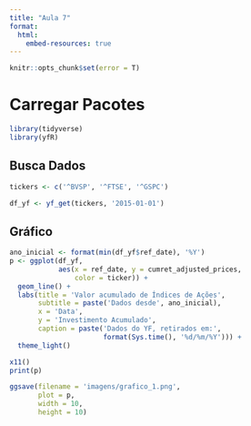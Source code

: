 ```yaml
---
title: "Aula 7"
format: 
  html:
    embed-resources: true
---
```


```r
knitr::opts_chunk$set(error = T)
```

# Carregar Pacotes

```r
library(tidyverse)
library(yfR)
```

## Busca Dados

```r
tickers <- c('^BVSP', '^FTSE', '^GSPC')

df_yf <- yf_get(tickers, '2015-01-01')

```

## Gráfico

```r
ano_inicial <- format(min(df_yf$ref_date), '%Y')
p <- ggplot(df_yf, 
            aes(x = ref_date, y = cumret_adjusted_prices,
                color = ticker)) +
  geom_line() +
  labs(title = 'Valor acumulado de Índices de Ações',
       subtitle = paste('Dados desde', ano_inicial),
       x = 'Data', 
       y = 'Investimento Acumulado',
       caption = paste('Dados do YF, retirados em:', 
                       format(Sys.time(), '%d/%m/%Y'))) +
  theme_light()

x11()
print(p)

ggsave(filename = 'imagens/grafico_1.png',
       plot = p, 
       width = 10,
       height = 10)
```


